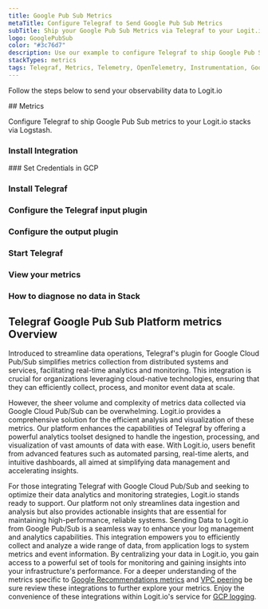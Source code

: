 ```yaml
---
title: Google Pub Sub Metrics
metaTitle: Configure Telegraf to Send Google Pub Sub Metrics
subTitle: Ship your Google Pub Sub Metrics via Telegraf to your Logit.io Stack
logo: GooglePubSub
color: "#3c76d7"
description: Use our example to configure Telegraf to ship Google Pub Sub metrics to Logit.io. Configure Telegraf to send Google Pub Sub metrics to Logstash or Elastic.
stackTypes: metrics
tags: Telegraf, Metrics, Telemetry, OpenTelemetry, Instrumentation, Google Pub Sub, Messaging, Event Streaming
---
```


Follow the steps below to send your observability data to Logit.io

<Steps>
  ## Metrics

  Configure Telegraf to ship Google Pub Sub metrics to your Logit.io stacks via Logstash.
  
  ### Install Integration
  <InstallIntegration/>
  ### Set Credentials in GCP

  <SetGCPCredentials intro="Google Pub/Sub is a messaging service provided by Google Cloud that enables scalable and reliable communication between independent applications. It follows a publish-subscribe model, where publishers send messages to topics, and subscribers receive those messages from the subscribed topics. Pub/Sub decouples the sending and receiving of messages, allowing applications to scale independently."/>
  
  ### Install Telegraf

  <InstallTelegraf />

  ### Configure the Telegraf input plugin

  <TelegrafStackDriverInput metric_type="pubsub.googleapis.com"/>

  ### Configure the output plugin

  <TelegrafOutputPlugin />

  ### Start Telegraf

  <StartTelegraf />

  ### View your metrics
  <LaunchStack stackType="metrics" source="Google_Pub_Sub_Metrics_via_Telegraf" utmMedium="metrics" utmCampaign="telegraf-GooglePubSub-metrics" />

  ### How to diagnose no data in Stack

  <DiagnoseNoData />
</Steps>

## Telegraf Google Pub Sub Platform metrics Overview

Introduced to streamline data operations, Telegraf's plugin for Google Cloud Pub/Sub simplifies 
metrics collection from distributed systems and services, facilitating real-time analytics and monitoring. 
This integration is crucial for organizations leveraging cloud-native technologies, ensuring that they 
can efficiently collect, process, and monitor event data at scale.

However, the sheer volume and complexity of metrics data collected via Google Cloud Pub/Sub can be 
overwhelming. Logit.io provides a comprehensive solution for the efficient analysis and visualization 
of these metrics. Our platform enhances the capabilities of Telegraf by offering a powerful analytics 
toolset designed to handle the ingestion, processing, and visualization of vast amounts of data with ease. 
With Logit.io, users benefit from advanced features such as automated parsing, real-time alerts, and 
intuitive dashboards, all aimed at simplifying data management and accelerating insights.

For those integrating Telegraf with Google Cloud Pub/Sub and seeking to optimize their data analytics 
and monitoring strategies, Logit.io stands ready to support. Our platform not only streamlines data 
ingestion and analysis but also provides actionable insights that are essential for maintaining 
high-performance, reliable systems. Sending Data to Logit.io from Google Pub/Sub is a seamless way 
to enhance your log management and analytics capabilities. This integration empowers you to efficiently 
collect and analyze a wide range of data, from application logs to system metrics and event information. 
By centralizing your data in Logit.io, you gain access to a powerful set of tools for monitoring and 
gaining insights into your infrastructure's performance. For a deeper understanding of the metrics specific to 
[Google Recommendations metrics](/integrations/infrastructure-metrics/google-cloud/recommendations-telegraf-metrics) and 
[VPC peering](/integrations/infrastructure-metrics/google-cloud/vpc-telegraf-metrics) be sure review these integrations 
to further explore your metrics. Enjoy the convenience of these integrations within Logit.io's service for 
[GCP logging](https://logit.io/solutions/gcp-logging/).